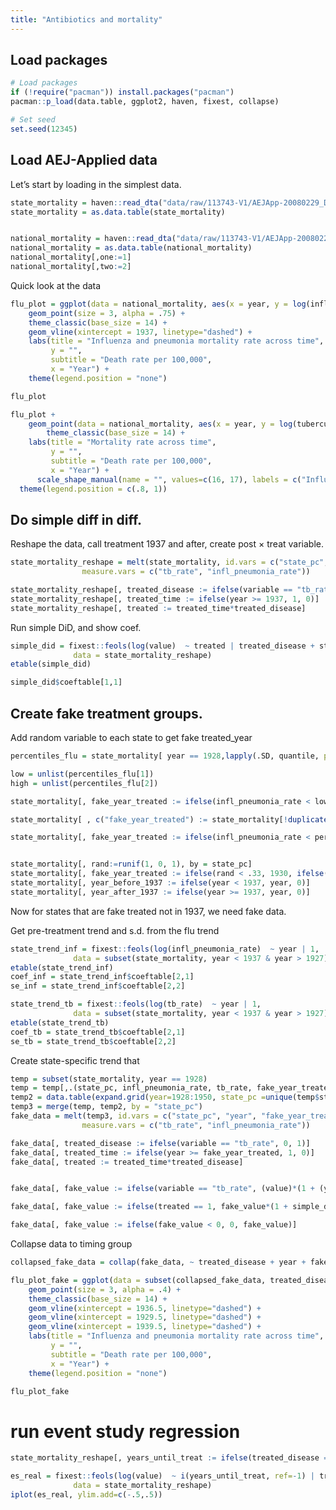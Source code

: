 ```yaml
---
title: "Antibiotics and mortality"
---
```


## Load packages

```r
# Load packages
if (!require("pacman")) install.packages("pacman")
pacman::p_load(data.table, ggplot2, haven, fixest, collapse)

# Set seed 
set.seed(12345)
```

## Load AEJ-Applied data

Let's start by loading in the simplest data.

```r
state_mortality = haven::read_dta("data/raw/113743-V1/AEJApp-20080229_Datasets/20080229_state_data.dta")
state_mortality = as.data.table(state_mortality)


national_mortality = haven::read_dta("data/raw/113743-V1/AEJApp-20080229_Datasets/20080229_national_data.dta")
national_mortality = as.data.table(national_mortality)
national_mortality[,one:=1]
national_mortality[,two:=2]
```

Quick look at the data

```r
flu_plot = ggplot(data = national_mortality, aes(x = year, y = log(influenza_pneumonia_total), shape = as.factor(one))) + 
    geom_point(size = 3, alpha = .75) + 
    theme_classic(base_size = 14) +
    geom_vline(xintercept = 1937, linetype="dashed") +
    labs(title = "Influenza and pneumonia mortality rate across time", 
         y = "", 
         subtitle = "Death rate per 100,000",
         x = "Year") +
    theme(legend.position = "none") 

flu_plot
```

```r
flu_plot +
    geom_point(data = national_mortality, aes(x = year, y = log(tuberculosis_total), shape = as.factor(two)), size = 3, alpha = .75) +
        theme_classic(base_size = 14) +
    labs(title = "Mortality rate across time", 
         y = "", 
         subtitle = "Death rate per 100,000",
         x = "Year") +
      scale_shape_manual(name = "", values=c(16, 17), labels = c("Influenza/pneumonia", "Tuberculosis"),  guide = 'legend') + 
  theme(legend.position = c(.8, 1))

```

## Do simple diff in diff.

Reshape the data, call treatment 1937 and after, create post $\times$ treat variable.

```r
state_mortality_reshape = melt(state_mortality, id.vars = c("state_pc", "year"),
                measure.vars = c("tb_rate", "infl_pneumonia_rate"))

state_mortality_reshape[, treated_disease := ifelse(variable == "tb_rate", 0, 1)]
state_mortality_reshape[, treated_time := ifelse(year >= 1937, 1, 0)]
state_mortality_reshape[, treated := treated_time*treated_disease]
```

Run simple DiD, and show coef.

```r
simple_did = fixest::feols(log(value)  ~ treated | treated_disease + state_pc + year, 
              data = state_mortality_reshape)
etable(simple_did)

simple_did$coeftable[1,1]
```

## Create fake treatment groups.

Add random variable to each state to get fake treated_year

```r
percentiles_flu = state_mortality[ year == 1928,lapply(.SD, quantile, prob = c(.33, .66), na.rm = TRUE),  .SDcols = grep("infl_pneumonia_rate", names(state_mortality), value = TRUE)]

low = unlist(percentiles_flu[1])
high = unlist(percentiles_flu[2])

state_mortality[, fake_year_treated := ifelse(infl_pneumonia_rate < low & year == 1928, 1930, ifelse(infl_pneumonia_rate > high & year == 1928, 1945, 1940)),  by = state_pc]

state_mortality[ , c("fake_year_treated") := state_mortality[!duplicated(state_pc)][.SD, on = .(fake_year_treated), .(x), roll = Inf]]

state_mortality[, fake_year_treated := ifelse(infl_pneumonia_rate < percentiles_flu[1] & year == 1928, 1930, ifelse(infl_pneumonia_rate > percentiles_flu[2] & year == 1928, 1945, 1940)), by = state_pc]


state_mortality[, rand:=runif(1, 0, 1), by = state_pc]
state_mortality[, fake_year_treated := ifelse(rand < .33, 1930, ifelse(rand > .66, 1940, 1937)), by = state_pc]
state_mortality[, year_before_1937 := ifelse(year < 1937, year, 0)]
state_mortality[, year_after_1937 := ifelse(year >= 1937, year, 0)]
```

Now for states that are fake treated not in 1937, we need fake data.

Get pre-treatment trend and s.d. from the flu trend

```r
state_trend_inf = fixest::feols(log(infl_pneumonia_rate)  ~ year | 1, 
              data = subset(state_mortality, year < 1937 & year > 1927))
etable(state_trend_inf)
coef_inf = state_trend_inf$coeftable[2,1]
se_inf = state_trend_inf$coeftable[2,2]
```

```r
state_trend_tb = fixest::feols(log(tb_rate)  ~ year | 1, 
              data = subset(state_mortality, year < 1937 & year > 1927))
etable(state_trend_tb)
coef_tb = state_trend_tb$coeftable[2,1]
se_tb = state_trend_tb$coeftable[2,2]
```

Create state-specific trend that

```r
temp = subset(state_mortality, year == 1928)
temp = temp[,.(state_pc, infl_pneumonia_rate, tb_rate, fake_year_treated)]
temp2 = data.table(expand.grid(year=1928:1950, state_pc =unique(temp$state_pc)))
temp3 = merge(temp, temp2, by = "state_pc")
fake_data = melt(temp3, id.vars = c("state_pc", "year", "fake_year_treated"),
                measure.vars = c("tb_rate", "infl_pneumonia_rate"))

fake_data[, treated_disease := ifelse(variable == "tb_rate", 0, 1)]
fake_data[, treated_time := ifelse(year >= fake_year_treated, 1, 0)]
fake_data[, treated := treated_time*treated_disease]


fake_data[, fake_value := ifelse(variable == "tb_rate", (value)*(1 + (year-1928)*coef_tb), (value)*(1 + (year-1928)*coef_inf))]

fake_data[, fake_value := ifelse(treated == 1, fake_value*(1 + simple_did$coeftable[1,1]), fake_value)]

fake_data[, fake_value := ifelse(fake_value < 0, 0, fake_value)]

```

Collapse data to timing group

```r

collapsed_fake_data = collap(fake_data, ~ treated_disease + year + fake_year_treated, fmean, cols = 9)

```

```r
flu_plot_fake = ggplot(data = subset(collapsed_fake_data, treated_disease == 1), aes(x = year, y = log(fake_value), shape = as.factor(fake_year_treated))) + 
    geom_point(size = 3, alpha = .4) + 
    theme_classic(base_size = 14) +
    geom_vline(xintercept = 1936.5, linetype="dashed") +
    geom_vline(xintercept = 1929.5, linetype="dashed") +
    geom_vline(xintercept = 1939.5, linetype="dashed") +
    labs(title = "Influenza and pneumonia mortality rate across time", 
         y = "", 
         subtitle = "Death rate per 100,000",
         x = "Year") +
    theme(legend.position = "none") 

flu_plot_fake
```

# run event study regression

```r

state_mortality_reshape[, years_until_treat := ifelse(treated_disease == 0, -1,  1937 - year)]

es_real = fixest::feols(log(value)  ~ i(years_until_treat, ref=-1) | treated_disease + state_pc + year, 
              data = state_mortality_reshape)
iplot(es_real, ylim.add=c(-.5,.5))
```
